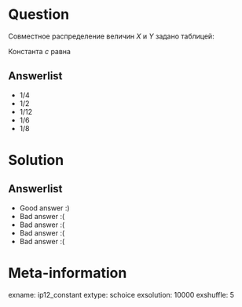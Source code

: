 Question
========

Совместное распределение величин $X$ и $Y$ задано таблицей:

\begin{tabular}{cccc}
\toprule
          & $Y=0$   & $Y=3$   \\ 
\midrule          
      $X=0$    & $1/6$ & $1/12$ \\
      $X=1$      & 0 & $c$   \\
      $X=10$     & $1/2$ & 0   \\
\bottomrule 
\end{tabular}

Константа $c$ равна

Answerlist
----------
*  $1/4$  
*  $1/2$ 
*  $1/12$
*  $1/6$
*  $1/8$


Solution
========

Answerlist
----------
*  Good answer :)
*  Bad answer :(
*  Bad answer :(
*  Bad answer :(
*  Bad answer :(

Meta-information
================
exname: ip12_constant
extype: schoice
exsolution: 10000
exshuffle: 5
